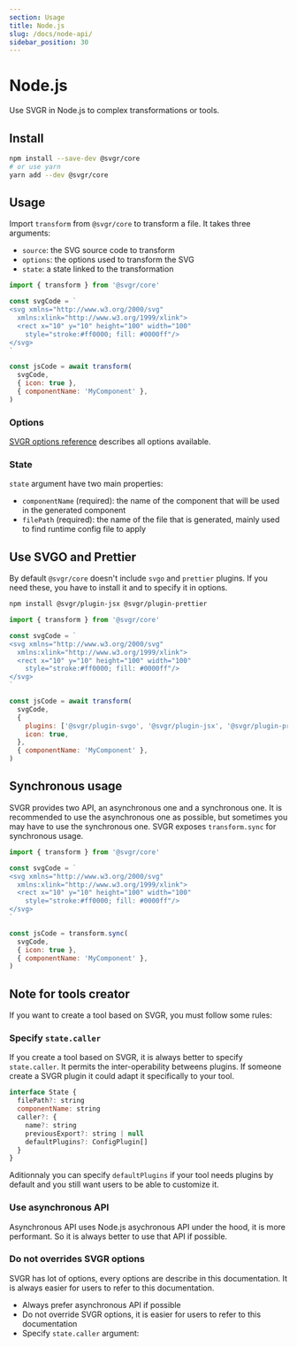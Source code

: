 ```yaml
---
section: Usage
title: Node.js
slug: /docs/node-api/
sidebar_position: 30
---
```


# Node.js

Use SVGR in Node.js to complex transformations or tools.

<carbon-ad />

## Install

```bash
npm install --save-dev @svgr/core
# or use yarn
yarn add --dev @svgr/core
```

## Usage

Import `transform` from `@svgr/core` to transform a file. It takes three arguments:

- `source`: the SVG source code to transform
- `options`: the options used to transform the SVG
- `state`: a state linked to the transformation

```js
import { transform } from '@svgr/core'

const svgCode = `
<svg xmlns="http://www.w3.org/2000/svg"
  xmlns:xlink="http://www.w3.org/1999/xlink">
  <rect x="10" y="10" height="100" width="100"
    style="stroke:#ff0000; fill: #0000ff"/>
</svg>
`

const jsCode = await transform(
  svgCode,
  { icon: true },
  { componentName: 'MyComponent' },
)
```

### Options

[SVGR options reference](https://react-svgr.com/docs/options/) describes all options available.

### State

`state` argument have two main properties:

- `componentName` (required): the name of the component that will be used in the generated component
- `filePath` (required): the name of the file that is generated, mainly used to find runtime config file to apply

## Use SVGO and Prettier

By default `@svgr/core` doesn't include `svgo` and `prettier` plugins. If you need these, you have to install it and to specify it in options.

```bash
npm install @svgr/plugin-jsx @svgr/plugin-prettier
```

```js
import { transform } from '@svgr/core'

const svgCode = `
<svg xmlns="http://www.w3.org/2000/svg"
  xmlns:xlink="http://www.w3.org/1999/xlink">
  <rect x="10" y="10" height="100" width="100"
    style="stroke:#ff0000; fill: #0000ff"/>
</svg>
`

const jsCode = await transform(
  svgCode,
  {
    plugins: ['@svgr/plugin-svgo', '@svgr/plugin-jsx', '@svgr/plugin-prettier'],
    icon: true,
  },
  { componentName: 'MyComponent' },
)
```

## Synchronous usage

SVGR provides two API, an asynchronous one and a synchronous one. It is recommended to use the asynchronous one as possible, but sometimes you may have to use the synchronous one. SVGR exposes `transform.sync` for synchronous usage.

```js
import { transform } from '@svgr/core'

const svgCode = `
<svg xmlns="http://www.w3.org/2000/svg"
  xmlns:xlink="http://www.w3.org/1999/xlink">
  <rect x="10" y="10" height="100" width="100"
    style="stroke:#ff0000; fill: #0000ff"/>
</svg>
`

const jsCode = transform.sync(
  svgCode,
  { icon: true },
  { componentName: 'MyComponent' },
)
```

## Note for tools creator

If you want to create a tool based on SVGR, you must follow some rules:

### Specify `state.caller`

If you create a tool based on SVGR, it is always better to specify `state.caller`. It permits the inter-operability betweens plugins. If someone create a SVGR plugin it could adapt it specifically to your tool.

```js
interface State {
  filePath?: string
  componentName: string
  caller?: {
    name?: string
    previousExport?: string | null
    defaultPlugins?: ConfigPlugin[]
  }
}
```

Aditionnaly you can specify `defaultPlugins` if your tool needs plugins by default and you still want users to be able to customize it.

### Use asynchronous API

Asynchronous API uses Node.js asychronous API under the hood, it is more performant. So it is always better to use that API if possible.

### Do not overrides SVGR options

SVGR has lot of options, every options are describe in this documentation. It is always easier for users to refer to this documentation.

- Always prefer asynchronous API if possible
- Do not override SVGR options, it is easier for users to refer to this documentation
- Specify `state.caller` argument:
